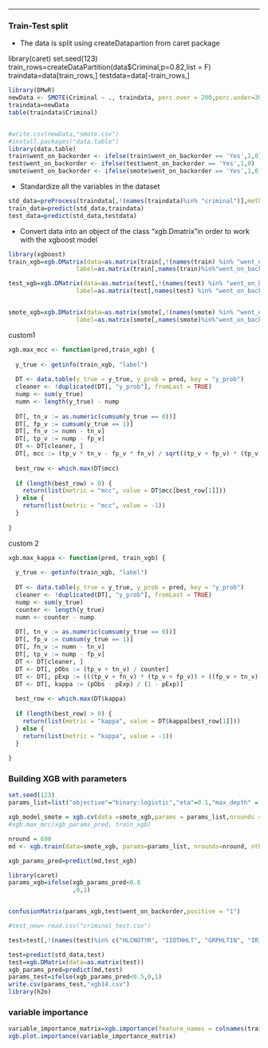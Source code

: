 
---

### Train-Test split
* The data is split using createDatapartion from caret package    

library(caret)
set.seed(123)
train_rows=createDataPartition(data$Criminal,p=0.82,list = F)
traindata=data[train_rows,]
testdata=data[-train_rows,]


```{r}
library(DMwR)
newData <- SMOTE(Criminal ~ ., traindata, perc.over = 200,perc.under=300)
traindata=newData
table(traindata$Criminal)


#write.csv(newData,"smote.csv")
#install.packages("data.table")
library(data.table)
train$went_on_backorder <- ifelse(train$went_on_backorder == 'Yes',1,0)
test$went_on_backorder <- ifelse(test$went_on_backorder == 'Yes',1,0)
smote$went_on_backorder <- ifelse(smote$went_on_backorder == 'Yes',1,0)
```


* Standardize all the variables in the dataset     
```{r}
std_data=preProcess(traindata[,!(names(traindata)%in% "criminal")],method = c("center","scale"))
train_data=predict(std_data,traindata)
test_data=predict(std_data,testdata)

```


* Convert data into an object of the class "xgb.Dmatrix"in order to work with the xgboost model   
```{r}
library(xgboost)
train_xgb=xgb.DMatrix(data=as.matrix(train[,!(names(train) %in% "went_on_backorder")]),
                   label=as.matrix(train[,names(train)%in%"went_on_backorder"]))

test_xgb=xgb.DMatrix(data=as.matrix(test[,!(names(test) %in% "went_on_backorder")]),
                   label=as.matrix(test[,names(test) %in% "went_on_backorder"]))


smote_xgb=xgb.DMatrix(data=as.matrix(smote[,!(names(smote) %in% "went_on_backorder")]),
                   label=as.matrix(smote[,names(smote)%in%"went_on_backorder"]))

```


custom1

```{r}
xgb.max_mcc <- function(pred,train_xgb) {
  
  y_true <- getinfo(train_xgb, "label")
  
  DT <- data.table(y_true = y_true, y_prob = pred, key = "y_prob")
  cleaner <- !duplicated(DT[, "y_prob"], fromLast = TRUE)
  nump <- sum(y_true)
  numn <- length(y_true) - nump
  
  DT[, tn_v := as.numeric(cumsum(y_true == 0))]
  DT[, fp_v := cumsum(y_true == 1)]
  DT[, fn_v := numn - tn_v]
  DT[, tp_v := nump - fp_v]
  DT <- DT[cleaner, ]
  DT[, mcc := (tp_v * tn_v - fp_v * fn_v) / sqrt((tp_v + fp_v) * (tp_v + fn_v) * (tn_v + fp_v) * (tn_v + fn_v))]
  
  best_row <- which.max(DT$mcc)
  
  if (length(best_row) > 0) {
    return(list(metric = "mcc", value = DT$mcc[best_row[1]]))
  } else {
    return(list(metric = "mcc", value = -1))
  }
  
}
```

custom 2
```{r}
xgb.max_kappa <- function(pred, train_xgb) {
  
  y_true <- getinfo(train_xgb, "label")
  
  DT <- data.table(y_true = y_true, y_prob = pred, key = "y_prob")
  cleaner <- !duplicated(DT[, "y_prob"], fromLast = TRUE)
  nump <- sum(y_true)
  counter <- length(y_true)
  numn <- counter - nump
  
  DT[, tn_v := as.numeric(cumsum(y_true == 0))]
  DT[, fp_v := cumsum(y_true == 1)]
  DT[, fn_v := numn - tn_v]
  DT[, tp_v := nump - fp_v]
  DT <- DT[cleaner, ]
  DT <- DT[, pObs := (tp_v + tn_v) / counter]
  DT <- DT[, pExp := (((tp_v + fn_v) * (tp_v + fp_v)) + ((fp_v + tn_v) * (fn_v + tn_v))) / (counter * counter)]
  DT <- DT[, kappa := (pObs - pExp) / (1 - pExp)]
  
  best_row <- which.max(DT$kappa)
  
  if (length(best_row) > 0) {
    return(list(metric = "kappa", value = DT$kappa[best_row[1]]))
  } else {
    return(list(metric = "kappa", value = -1))
  }
  
}
```

### Building XGB with parameters

```{r}
set.seed(123)
params_list=list("objective"="binary:logistic","eta"=0.1,"max_depth" = 8,"colsample_bytree" = 0.5,"subsample" = 1.0,"silent" = 1,'alpha'= 4,"eval_metric" = "auc")

xgb_model_smote = xgb.cv(data =smote_xgb,params = params_list,nrounds = 1000,early_stopping_rounds = 50,nfold = 5,maximize = T) 
#xgb.max_mcc(xgb_params_pred, train_xgb)
```

```{r}


nround = 690
md <- xgb.train(data=smote_xgb, params=params_list, nrounds=nround, nthread=6)

xgb_params_pred=predict(md,test_xgb)
```


```{r} 
library(caret)
params_xgb=ifelse(xgb_params_pred<0.8
                  ,0,1)


confusionMatrix(params_xgb,test$went_on_backorder,positive = "1")

#test_new<-read.csv("criminal_test.csv") 

```

```{r}
test=test[,!(names(test)%in% c("HLCNOTYR", "IIOTHHLT", "GRPHLTIN", "IRINSUR4", "IROTHHLT", "IIINSUR4" ,"PRVHLTIN","IICHMPUS" ,"IIMEDICR", "IIMCDCHP", "HLNVREF",  "HLNVOFFR", "HLNVNEED", "HLNVCOST","IIWELMOS", "TOOLONG",  "HLCALL99" ,"AIIND102"))]
```

```{r}
test=predict(std_data,test)
test=xgb.DMatrix(data=as.matrix(test))
xgb_params_pred=predict(md,test)
params_test=ifelse(xgb_params_pred<0.5,0,1)
write.csv(params_test,"xgb14.csv")
library(h2o)
```



### variable importance
```{r fig.height=20,fig.width=12}
variable_importance_matrix=xgb.importance(feature_names = colnames(train_xgb),model=xgb_model_params)
xgb.plot.importance(variable_importance_matrix)

```


